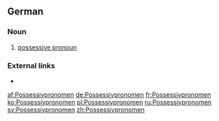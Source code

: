 ==German==

===Noun===
{{de-noun|n||Possessivpronomen|pl2=Possessivpronomina}}

# [[possessive pronoun]]

===External links===
* {{R:Duden}}

[[af:Possessivpronomen]]
[[de:Possessivpronomen]]
[[fr:Possessivpronomen]]
[[ko:Possessivpronomen]]
[[pl:Possessivpronomen]]
[[ru:Possessivpronomen]]
[[sv:Possessivpronomen]]
[[zh:Possessivpronomen]]